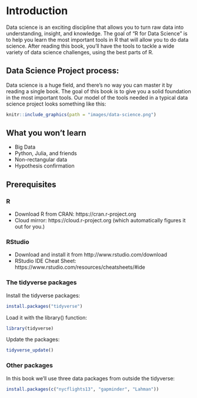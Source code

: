 # Introduction {#intro}

Data science is an exciting discipline that allows you to turn raw data into understanding, insight, and knowledge. The goal of “R for Data Science” is to help you learn the most important tools in R that will allow you to do data science. After reading this book, you’ll have the tools to tackle a wide variety of data science challenges, using the best parts of R.

## Data Science Project process:

Data science is a huge field, and there’s no way you can master it by reading a single book. The goal of this book is to give you a solid foundation in the most important tools. Our model of the tools needed in a typical data science project looks something like this:

```r
knitr::include_graphics(path = "images/data-science.png")
```

## What you won’t learn

- Big Data
- Python, Julia, and friends
- Non-rectangular data
- Hypothesis confirmation

## Prerequisites

### R

- Download R from CRAN: https://cran.r-project.org
- Cloud mirror: https://cloud.r-project.org (which automatically figures it out for you.)

### RStudio

- Download and install it from http://www.rstudio.com/download
- RStudio IDE Cheat Sheet: https://www.rstudio.com/resources/cheatsheets/#ide

### The tidyverse packages

Install the tidyverse packages:
```r
install.packages("tidyverse")
```

Load it with the library() function:
```r
library(tidyverse)
```

Update the packages:
```r
tidyverse_update()
```

### Other packages

In this book we’ll use three data packages from outside the tidyverse:
```r
install.packages(c("nycflights13", "gapminder", "Lahman"))
```
